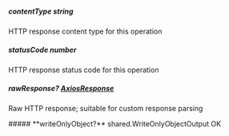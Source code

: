 
##### **contentType** string
HTTP response content type for this operation

##### **statusCode** number
HTTP response status code for this operation

##### **rawResponse?** [AxiosResponse](https://axios-http.com/docs/res_schema)
Raw HTTP response; suitable for custom response parsing

<Collapsible>
    ##### **writeOnlyObject?** shared.WriteOnlyObjectOutput
    OK
    <Collapsible.Break/>
    <WriteOnlyObjectOutput/>
</Collapsible>

